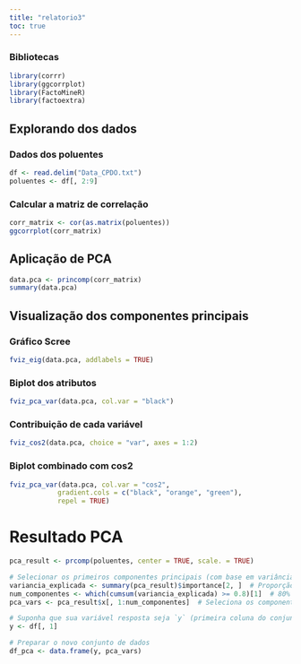 ```yaml
---
title: "relatorio3"
toc: true
---
```


### Bibliotecas

```r
library(corrr)
library(ggcorrplot)
library(FactoMineR)
library(factoextra)
```

## Explorando dos dados

### Dados dos poluentes

```r
df <- read.delim("Data_CPDO.txt")
poluentes <- df[, 2:9]
```

### Calcular a matriz de correlação

```r
corr_matrix <- cor(as.matrix(poluentes))
ggcorrplot(corr_matrix)
```

## Aplicação de PCA

```r
data.pca <- princomp(corr_matrix)
summary(data.pca)
```

## Visualização dos componentes principais

### Gráfico Scree

```r
fviz_eig(data.pca, addlabels = TRUE)
```

### Biplot dos atributos

```r
fviz_pca_var(data.pca, col.var = "black")
```

### Contribuição de cada variável

```r
fviz_cos2(data.pca, choice = "var", axes = 1:2)
```

### Biplot combinado com cos2

```r
fviz_pca_var(data.pca, col.var = "cos2",
            gradient.cols = c("black", "orange", "green"),
            repel = TRUE)
```

# Resultado PCA

```r
pca_result <- prcomp(poluentes, center = TRUE, scale. = TRUE)

# Selecionar os primeiros componentes principais (com base em variância explicada, por exemplo)
variancia_explicada <- summary(pca_result)$importance[2, ]  # Proporção da variância explicada
num_componentes <- which(cumsum(variancia_explicada) >= 0.8)[1]  # 80% da variância explicada
pca_vars <- pca_result$x[, 1:num_componentes]  # Seleciona os componentes principais

```

```r
# Suponha que sua variável resposta seja `y` (primeira coluna do conjunto de dados)
y <- df[, 1]

# Preparar o novo conjunto de dados
df_pca <- data.frame(y, pca_vars)
```

```r
```
